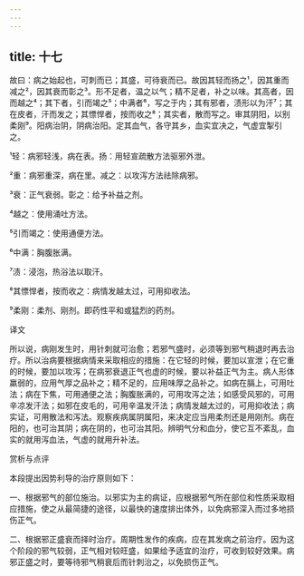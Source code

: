 ```yaml
---
---
---
```

title: 十七
---




故曰：病之始起也，可刺而已；其盛，可待衰而已。故因其轻而扬之¹，因其重而减之²，因其衰而彰之³。形不足者，温之以气；精不足者，补之以味。其高者，因而越之⁴；其下者，引而竭之⁵；中满者⁶，写之于内；其有邪者，渍形以为汗⁷；其在皮者，汗而发之；其慓悍者，按而收之⁸；其实者，散而写之。审其阴阳，以别柔刚⁹。阳病治阴，阴病治阳。定其血气，各守其乡，血实宜决之，气虚宜掣引之。

¹轻：病邪轻浅，病在表。扬：用轻宣疏散方法驱邪外泄。

²重：病邪重深，病在里。减之：以攻泻方法祛除病邪。

³衰：正气衰弱。彰之：给予补益之剂。

⁴越之：使用涌吐方法。

⁵引而竭之：使用通便方法。

⁶中满：胸腹胀满。

⁷渍：浸泡，热浴法以取汗。

⁸其慓悍者，按而收之：病情发越太过，可用抑收法。

⁹柔刚：柔剂、刚剂。即药性平和或猛烈的药剂。

译文

所以说，病刚发生时，用针刺就可治愈；若邪气盛时，必须等到邪气稍退时再去治疗。所以治病要根据病情来采取相应的措施：在它轻的时候，要加以宣泄；在它重的时候，要加以攻泻；在病邪衰退正气也虚的时候，要以补益正气为主。病人形体羸弱的，应用气厚之品补之；精不足的，应用味厚之品补之。如病在膈上，可用吐法；病在下焦，可用通便之法；胸腹胀满的，可用攻泻之法；如感受风邪的，可用辛凉发汗法；如邪在皮毛的，可用辛温发汗法；病情发越太过的，可用抑收法；病实证，可用散法和泻法。观察疾病属阴属阳，来决定应当用柔剂还是用刚剂。病在阳的，也可治其阴；病在阴的，也可治其阳。辨明气分和血分，使它互不紊乱，血实的就用泻血法，气虚的就用升补法。

赏析与点评

本段提出因势利导的治疗原则如下：

一、根据邪气的部位施治。以邪实为主的病证，应根据邪气所在部位和性质采取相应措施，使之从最简捷的途径，以最快的速度排出体外，以免病邪深入而过多地损伤正气。

二、根据邪正盛衰而择时治疗。周期性发作的疾病，应在其发病之前治疗。因为这个阶段的邪气较弱，正气相对较旺盛，如果给予适宜的治疗，可收到较好效果。病邪正盛之时，要等待邪气稍衰后而针刺治之，以免损伤正气。